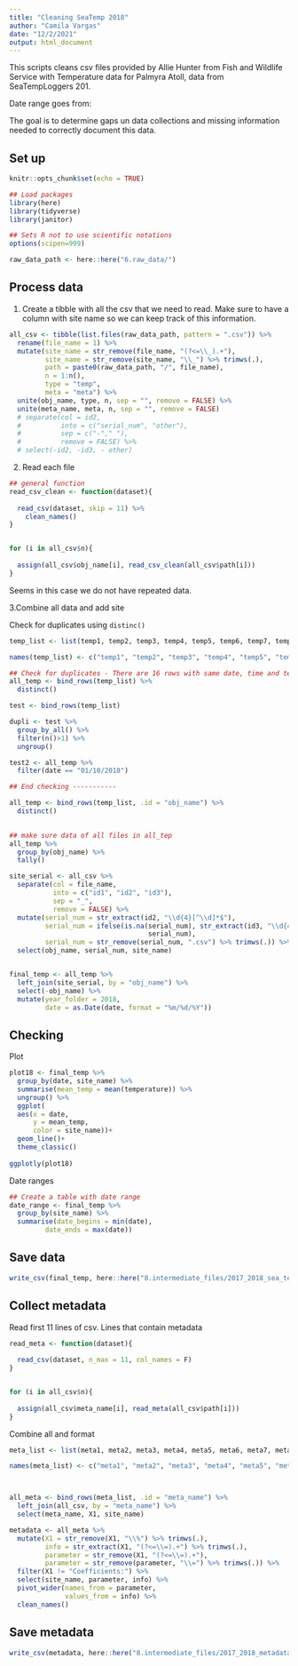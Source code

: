 ```yaml
---
title: "Cleaning SeaTemp 2018"
author: "Camila Vargas"
date: "12/2/2021"
output: html_document
---
```


This scripts cleans csv files provided by Allie Hunter from Fish and Wildlife Service with Temperature data for Palmyra Atoll, data from SeaTempLoggers 201.

Date range goes from:

The goal is to determine gaps un data collections and missing information needed to correctly document this data.

## Set up

```r
knitr::opts_chunk$set(echo = TRUE)

## Load packages
library(here)
library(tidyverse)
library(janitor)

## Sets R not to use scientific notations
options(scipen=999) 

raw_data_path <- here::here("6.raw_data/")
```


## Process data
1. Create a tibble with all the csv that we need to read. Make sure to have a column with site name so we can keep track of this information.

```r
all_csv <- tibble(list.files(raw_data_path, pattern = ".csv")) %>% 
  rename(file_name = 1) %>%
  mutate(site_name = str_remove(file_name, "(?<=\\_).+"),
         site_name = str_remove(site_name, "\\_") %>% trimws(.),
         path = paste0(raw_data_path, "/", file_name),
         n = 1:n(),
         type = "temp",
         meta = "meta") %>% 
  unite(obj_name, type, n, sep = "", remove = FALSE) %>% 
  unite(meta_name, meta, n, sep = "", remove = FALSE)
  # separate(col = id2,
  #          into = c("serial_num", "other"),
  #          sep = c("-"," "),
  #          remove = FALSE) %>% 
  # select(-id2, -id3, - other)
```

2. Read each file

```r
## general function
read_csv_clean <- function(dataset){
  
  read_csv(dataset, skip = 11) %>% 
    clean_names()
}


for (i in all_csv$n){
  
  assign(all_csv$obj_name[i], read_csv_clean(all_csv$path[i]))
}

```

Seems in this case we do not have repeated data. 

3.Combine all data and add site

Check for duplicates using `distinc()`

```r

temp_list <- list(temp1, temp2, temp3, temp4, temp5, temp6, temp7, temp8, temp9, temp10)

names(temp_list) <- c("temp1", "temp2", "temp3", "temp4", "temp5", "temp6", "temp7", "temp8", "temp9", "temp10")

## Check for duplicates - There are 16 rows with same date, time and temperature. Each come from different data sets, temp8 (Sacia) and temp10 (WTerrace). Is this possible??
all_temp <- bind_rows(temp_list) %>% 
  distinct()

test <- bind_rows(temp_list)

dupli <- test %>% 
  group_by_all() %>% 
  filter(n()>1) %>% 
  ungroup()

test2 <- all_temp %>% 
  filter(date == "01/10/2018")

## End checking -----------

all_temp <- bind_rows(temp_list, .id = "obj_name") %>% 
  distinct()
  

## make sure data of all files in all_tep
all_temp %>% 
  group_by(obj_name) %>% 
  tally()

site_serial <- all_csv %>% 
  separate(col = file_name,
           into = c("id1", "id2", "id3"),
           sep = "_",
           remove = FALSE) %>% 
  mutate(serial_num = str_extract(id2, "\\d{4}[^\\d]*$"),
         serial_num = ifelse(is.na(serial_num), str_extract(id3, "\\d{4}[^\\d]*$"),
                                   serial_num),
         serial_num = str_remove(serial_num, ".csv") %>% trimws(.)) %>%  
  select(obj_name, serial_num, site_name)


final_temp <- all_temp %>% 
  left_join(site_serial, by = "obj_name") %>% 
  select(-obj_name) %>% 
  mutate(year_folder = 2018,
         date = as.Date(date, format = "%m/%d/%Y"))


```


## Checking

Plot
```r

plot18 <- final_temp %>% 
  group_by(date, site_name) %>% 
  summarise(mean_temp = mean(temperature)) %>%
  ungroup() %>% 
  ggplot(
  aes(x = date,
      y = mean_temp,
      color = site_name))+
  geom_line()+
  theme_classic()
  
ggplotly(plot18)

```


Date ranges
```r

## Create a table with date range
date_range <- final_temp %>% 
  group_by(site_name) %>% 
  summarise(date_begins = min(date),
         date_ends = max(date))


```


## Save data

```r

write_csv(final_temp, here::here("8.intermediate_files/2017_2018_sea_temp.csv"))

```


## Collect metadata

Read first 11 lines of csv. Lines that contain metadata
```r

read_meta <- function(dataset){
  
  read_csv(dataset, n_max = 11, col_names = F)
}


for (i in all_csv$n){
  
  assign(all_csv$meta_name[i], read_meta(all_csv$path[i]))
}

```

Combine all and format
```r
meta_list <- list(meta1, meta2, meta3, meta4, meta5, meta6, meta7, meta8, meta9, meta10)

names(meta_list) <- c("meta1", "meta2", "meta3", "meta4", "meta5", "meta6", "meta7", "meta8", "meta9", "meta10")



all_meta <- bind_rows(meta_list, .id = "meta_name") %>% 
  left_join(all_csv, by = "meta_name") %>% 
  select(meta_name, X1, site_name)

metadata <- all_meta %>% 
  mutate(X1 = str_remove(X1, "\\%") %>% trimws(.),
         info = str_extract(X1, "(?<=\\=).+") %>% trimws(.),
         parameter = str_remove(X1, "(?<=\\=).+"),
         parameter = str_remove(parameter, "\\=") %>% trimws(.)) %>% 
  filter(X1 != "Coefficients:") %>% 
  select(site_name, parameter, info) %>% 
  pivot_wider(names_from = parameter,
              values_from = info) %>% 
  clean_names()

```

## Save metadata
```r
write_csv(metadata, here::here("8.intermediate_files/2017_2018_metadata.csv"))
```


